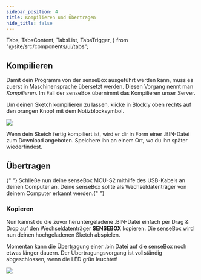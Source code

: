 ```yaml
---
sidebar_position: 4
title: Kompilieren und Übertragen
hide_title: false
---
```


  Tabs,
  TabsContent,
  TabsList,
  TabsTrigger,
} from "@site/src/components/ui/tabs";


## Kompilieren

Damit dein Programm von der senseBox ausgeführt werden kann, muss es zuerst in Maschinensprache übersetzt werden. Diesen Vorgang nennt man _Kompilieren_. Im Fall der senseBox übernimmt das Kompilieren unser Server.

Um deinen Sketch kompilieren zu lassen, klicke in Blockly oben rechts auf den orangen Knopf mit dem Notizblocksymbol.

![](/img/blockly-bilder/kompilieren/kompilieren.png)

Wenn dein Sketch fertig kompiliert ist, wird er dir in Form einer .BIN-Datei zum Download angeboten. Speichere ihn an einem Ort, wo du ihn später wiederfindest.

<div>
  <h2> Übertragen </h2>
  <p>
    {" "}
    Schließe nun deine senseBox MCU-S2 mithilfe des USB-Kabels an deinen Computer
    an. Deine senseBox sollte als Wechseldatenträger von deinem Computer erkannt
    werden.{" "}
  </p>
  <h3> Kopieren </h3>
  <p>
    Nun kannst du die zuvor heruntergeladene .BIN-Datei einfach per Drag & Drop
    auf den Wechseldatenträger <b>SENSEBOX</b> kopieren. Die senseBox wird nun
    deinen hochgeladenen Sketch abspielen.
  </p>
  <AlertBox type="warning" title="Lange Übertragungsdauer!">
    <p>Momentan kann die Übertragung einer .bin Datei auf die senseBox noch etwas länger dauern. Der Übertragungsvorgang ist vollständig abgeschlossen, wenn die LED grün leuchtet!</p>
  </AlertBox>

  <img src="/img/blockly-bilder/kompilieren/copy_to_mcu.gif" />
</div>

